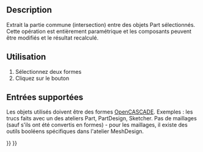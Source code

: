 <languages/>

{{Docnav/fr
|[[Part_Fuse/fr|Union]]
|[[Part_JoinConnect/fr|Connecter]]
|[[Part_Workbench/fr|Atelier Part]]
|IconL=Part_Fuse.svg
|IconR=Part_JoinConnect.svg
|IconC=Workbench_Part.svg
}}

{{GuiCommand/fr
|Name=Part_Common
|Name/fr=Part Intersection
|MenuLocation=Part → Opérations booléennes → Créer une intersection 
|Workbenches=[[Part_Workbench/fr|Part]]
|SeeAlso=[[Part_Boolean/fr|Part Opération booléenne]], [[Part_Cut/fr|Part Soustraction]], [[Part_Fuse/fr|Part Union]]
}}

==Description==

Extrait la partie commune (intersection) entre des objets Part sélectionnés. Cette opération est entièrement paramétrique et les composants peuvent être modifiés et le résultat recalculé.

<span id="Usage"></span>
== Utilisation ==

# Sélectionnez deux formes
# Cliquez sur le bouton {{Button|[[Image:Part_Common.svg|16px]] [[Part_Common/fr|Créer une intersection]]}}

<span id="Supported_inputs"></span>
==Entrées supportées==

Les objets utilisés doivent être des formes [[OpenCASCADE/fr|OpenCASCADE]]. Exemples : les trucs faits avec un des ateliers Part, PartDesign, Sketcher. Pas de maillages (sauf s'ils ont été convertis en formes) - pour les maillages, il existe des outils booléens spécifiques dans l'atelier MeshDesign.


{{Docnav/fr
|[[Part_Fuse/fr|Union]]
|[[Part_JoinConnect/fr|Connecter]]
|[[Part_Workbench/fr|Atelier Part]]
|IconL=Part_Fuse.svg
|IconR=Part_JoinConnect.svg
|IconC=Workbench_Part.svg
}}

{{Part_Tools_navi{{#translation:}}}}
{{Userdocnavi{{#translation:}}}}